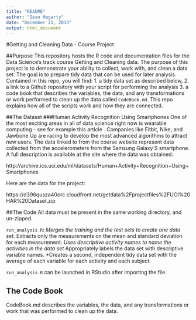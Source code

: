 ```yaml
---
title: "README"
author: "Sean Hegarty"
date: "December 21, 2014"
output: html_document
---
```

#Getting and Cleaning Data - Course Project

##Purpose
This repository hosts the R code and documentation files for the Data Science's track course Getting and Cleaning data. The purpose of this project is to demonstrate your ability to collect, work with, and clean a data set. The goal is to prepare tidy data that can be used for later analysis. Contained in this repo, you will find:
1. a tidy data set as described below, 
2. a link to a Github repository with your script for performing the analysis
3. a code book that describes the variables, the data, and any transformations or work performed to clean up the data called `CodeBook.md`. This repo explains how all of the scripts work and how they are connected.  

##The Dataset
###Human Activity Recognition Using Smartphones
One of the most exciting areas in all of data science right now is wearable computing - see for example this article . Companies like Fitbit, Nike, and Jawbone Up are racing to develop the most advanced algorithms to attract new users. The data linked to from the course website represent data collected from the accelerometers from the Samsung Galaxy S smartphone. A full description is available at the site where the data was obtained: 

http://archive.ics.uci.edu/ml/datasets/Human+Activity+Recognition+Using+Smartphones 

Here are the data for the project: 

https://d396qusza40orc.cloudfront.net/getdata%2Fprojectfiles%2FUCI%20HAR%20Dataset.zip 


##The Code
All data must be present in the same working directory, and un-zipped.

`run_analysis.R`: 
*Merges the training and the test sets to create one data set.
*Extracts only the measurements on the mean and standard deviation for each measurement. 
*Uses descriptive activity names to name the activities in the data set
*Appropriately labels the data set with descriptive variable names. 
*Creates a second, independent tidy data set with the average of each variable for each activity and each subject.

`run_analysis.R` can be launched in RStudio after importing the file.

## The Code Book
CodeBook.md describes the variables, the data, and any transformations or work that was performed to clean up the data.